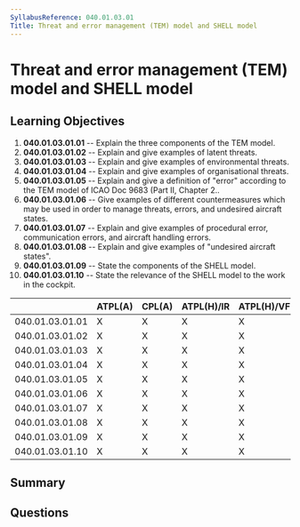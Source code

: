 ```yaml
---
SyllabusReference: 040.01.03.01
Title: Threat and error management (TEM) model and SHELL model
---
```


# Threat and error management (TEM) model and SHELL model

## Learning Objectives

1.  **040.01.03.01.01** -- Explain the three components of the TEM model.
2.  **040.01.03.01.02** -- Explain and give examples of latent threats.
3.  **040.01.03.01.03** -- Explain and give examples of environmental threats.
4.  **040.01.03.01.04** -- Explain and give examples of organisational threats.
5.  **040.01.03.01.05** -- Explain and give a definition of "error" according to
    the TEM model of ICAO Doc 9683 (Part II, Chapter 2..
6.  **040.01.03.01.06** -- Give examples of different countermeasures which may
    be used in order to manage threats, errors, and undesired aircraft states.
7.  **040.01.03.01.07** -- Explain and give examples of procedural error,
    communication errors, and aircraft handling errors.
8.  **040.01.03.01.08** -- Explain and give examples of "undesired aircraft
    states".
9.  **040.01.03.01.09** -- State the components of the SHELL model.
10. **040.01.03.01.10** -- State the relevance of the SHELL model to the work in
    the cockpit.

|                 | ATPL(A) | CPL(A) | ATPL(H)/IR | ATPL(H)/VFR | CPL(H) | IR | CBIR(A) |
| --------------- | ------- | ------ | ---------- | ----------- | ------ | -- | ------- |
| 040.01.03.01.01 | X       | X      | X          | X           | X      | X  | X       |
| 040.01.03.01.02 | X       | X      | X          | X           | X      | X  | X       |
| 040.01.03.01.03 | X       | X      | X          | X           | X      | X  | X       |
| 040.01.03.01.04 | X       | X      | X          | X           | X      | X  | X       |
| 040.01.03.01.05 | X       | X      | X          | X           | X      | X  | X       |
| 040.01.03.01.06 | X       | X      | X          | X           | X      | X  | X       |
| 040.01.03.01.07 | X       | X      | X          | X           | X      | X  | X       |
| 040.01.03.01.08 | X       | X      | X          | X           | X      | X  |         |
| 040.01.03.01.09 | X       | X      | X          | X           | X      | X  |         |
| 040.01.03.01.10 | X       | X      | X          | X           | X      | X  |         |

## Summary

## Questions
